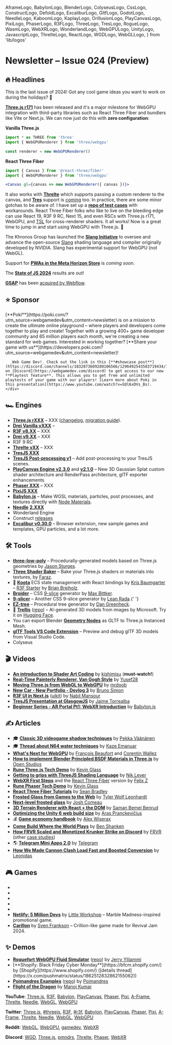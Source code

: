   AframeLogo,
  BabylonLogo,
  BlenderLogo,
  ColyseusLogo,
  CssLogo,
  ConstructLogo,
  DefoldLogo,
  ExcaliburLogo,
  GltfLogo,
  GodotLogo,
  NeedleLogo,
  KaboomLogo,
  KaplayLogo,
  OrillusionLogo,
  PlayCanvasLogo,
  PixiLogo,
  PhaserLogo,
  R3FLogo,
  ThreeLogo,
  TresLogo,
  RogueLogo,
  WasmLogo,
  WebXRLogo,
  WonderlandLogo,
  WebGPULogo,
  UnityLogo,
  JavascriptLogo,
  ThrelteLogo,
  ReactLogo,
  WGDLogo,
  WebGLLogo,
} from 'lib/logos'

# Newsletter – Issue 024 (Preview)

<SubTitleDate value="2024-12-XX" />

<NoBulletListStyles />
<NewsletterStyles />

## 🔥 Headlines

This is the last issue of 2024! Got any cool game ideas you want to work on during the holidays? 👀

<WebGPULogo /> <ThreeLogo /> [**Three.js
r171**](https://github.com/mrdoob/three.js/releases/tag/r171) has been released and it's a major
milestone for WebGPU integration with third-party libraries such as React Three Fiber and bundlers
like Vite or Next.js. We can now just do this with **zero configuration**:

<ThreeLogo /> **Vanilla Three.js**

```jsx
import * as THREE from 'three'
import { WebGPURenderer } from 'three/webgpu'

const renderer = new WebGPURenderer()
```

<R3FLogo /> **React Three Fiber**

```jsx
import { Canvas } from '@react-three/fiber'
import { WebGPURenderer } from 'three/webgpu'

<Canvas gl={canvas => new WebGPURenderer({ canvas })}>
```

It also works with <ThrelteLogo /> [**Threlte**](https://threlte.xyz/) which supports passing a custom renderer to the canvas, and <TresLogo /> [**Tres**](https://tresjs.org/) support is [coming](https://github.com/Tresjs/tres/issues/883) too. In practice, there are some minor gotchas to be aware of. I have set up a [**repo of test cases**](https://github.com/verekia/three-gpu-ecosystem-tests) with workarounds. React Three Fiber folks who like to live on the bleeding edge can use React 19, R3F 9 RC, Next 15, and even RSCs with Three.js r171, WebGPU, and [TSL](https://github.com/mrdoob/three.js/wiki/Three.js-Shading-Language) for cross-renderer shaders. It all works! Now is a great time to jump in and start using WebGPU with Three.js. 🚀

<WebGPULogo /> The Khronos Group has launched the [**Slang
Initiative**](https://www.khronos.org/news/press/khronos-group-launches-slang-initiative-hosting-open-source-compiler-contributed-by-nvidia)
to oversee and advance the open-source [Slang](https://shader-slang.com/) shading language and
compiler originally developed by NVIDIA. Slang has experimental support for WebGPU (not WebGL).

<WebXRLogo /> Support for [**PWAs in the Meta Horizon
Store**](https://developers.meta.com/horizon/documentation/web/pwa-overview) is _coming soon_.

<JavascriptLogo /> The [**State of JS 2024**](https://2024.stateofjs.com/) results are out!

[**GSAP**](https://gsap.com/) has been [acquired by Webflow](https://gsap.com/blog/webflow-GSAP/).

## ⭐️ Sponsor

<div className="flex flex-col gap-5 mt-5">
  <div className="flex flex-col gap-5 lg:flex-row items-center">
    <div className="mx-auto w-full max-w-[140px] h-full max-h-[140px] flex items-center justify-center">
      <a
        href="https://poki.com/?utm_source=webgamedev&utm_content=newsletter"
        target="_blank"
        rel="noopener"
      >
        <PokiLogo className="w-full max-w-130" />
      </a>
    </div>
    <div>
      [**Poki**](https://poki.com/?utm_source=webgamedev&utm_content=newsletter) is on a mission to
      create the ultimate online playground – where players and developers come together to play and
      create! Together with a growing 400+ game developer community and 65 million players each
      month, we're creating a new standard for web games. Interested in working together? [**Share
      your game with
      us**](https://developers.poki.com?utm_source=webgamedev&utm_content=newsletter)!

      _Web Game Dev!_ Check out the link in this [**#showcase post**](https://discord.com/channels/1032873609280106566/1296492543583719434/1296492543583719434) on [Discord](https://webgamedev.com/discord) to get access to our new **Playtest feature**. This allows you to get free and unlimited playtests of your game with our players! [Learn more about Poki in this presentation](https://www.youtube.com/watch?v=SQl6xDVs_Bs).
    </div>

  </div>
</div>

## 🏎 Engines

- <ThreeLogo /> [**Three.js rXXX**](https://github.com/mrdoob/three.js/releases) – XXX
  ([changelog](https://github.com/mrdoob/three.js/releases), [migration
  guide](https://github.com/mrdoob/three.js/wiki/Migration-Guide)).
- <ThreeLogo /> [**Drei Vanilla vXXX**](https://github.com/pmndrs/drei-vanilla/releases) –
- <R3FLogo /> [**R3F v8.XX**](https://github.com/pmndrs/react-three-fiber/releases) – XXX
- <R3FLogo /> [**Drei v9.XX**](https://github.com/pmndrs/drei/releases) – XXX
- R3F 9 RC
- <ThrelteLogo /> [**Threlte vXX**](https://x.com/threlte) – XXX
- <TresLogo /> [**TresJS XXX**](https://github.com/Tresjs/tres/releases)
- <TresLogo /> [**TresJS Post-processing v1**](https://tresjs.org/blog/tresjs-post-processing-v1/) –
  Add post-processing to your TresJS scenes.
- <PlayCanvasLogo /> [**PlayCanvas Engine
  v2.3.0**](https://x.com/playcanvas/status/1863977433709379649) and
  [**v2.1.0**](https://x.com/playcanvas/status/1846581898669183386) – New 3D Gaussian Splat custom
  shader architecture and RenderPass architecture, glTF exporter enhancements
- <PhaserLogo /> [**Phaser XXX**](https://github.com/photonstorm/phaser/releases) – XXX
- <PixiLogo /> [**PixiJS XXX**](https://github.com/pixijs/pixijs/releases)
- <BabylonLogo /> [**Babylon.js**](https://github.com/BabylonJS/Babylon.js/releases) – Make WGSL
  materials, particles, post processes, and textures directly with [Node
  Materials](https://x.com/babylonjs/status/1866181022649635126).
- <NeedleLogo /> [**Needle**](https://needle.tools/)
  [**2.XXX**](https://github.com/needle-tools/needle-engine-support/releases)
- <WonderlandLogo /> Wonderland Engine
- <ConstructLogo /> Construct [releases](https://www.construct.net/en/make-games/releases)
- <ExcaliburLogo /> [**Excalibur
  v0.30.0**](https://dev.to/excaliburjs/excalibur-v0300-released-3n7m) – Browser extension, new
  sample games and templates, GPU particles, and a lot more.

## 🛠 Tools

- <ThreeLogo /> [**three-low-poly**](https://github.com/jasonsturges/three-low-poly) –
  Procedurally-generated models based on Three.js geometries by [Jason
  Sturges](https://x.com/jasonsturges).
- <ThreeLogo /> [**Three Shader Baker**](https://github.com/FarazzShaikh/three-shader-baker) – Bake
  your Three.js shaders or materials into textures, by [Faraz](https://x.com/CantBeFaraz).
- 👾 [**Koota**](https://github.com/pmndrs/koota) ECS state management with React bindings by [Kris Baumgarter](https://github.com/krispya) – <R3FLogo />[R3F Starter](https://github.com/Ctrlmonster/r3f-koota-starter) by [Brian Breiholz](https://bsky.app/profile/brianbreiholz.bsky.social).
- <CssLogo /> [**Broider**](https://maxbittker.github.io/broider/) – CSS
  [9-slice](https://en.wikipedia.org/wiki/9-slice_scaling) generator by [Max
  Bittker](https://x.com/MaxBittker).
- <CssLogo /> [**9-slicer**](https://leanrada.com/9-slicer/) – Another CSS 9-slice generator by
  [Lean Rada](https://leanrada.com/).{' '}
- <ThreeLogo /> [**EZ-tree**](https://github.com/dgreenheck/ez-tree) – Procedural tree generator by
  [Dan Greenheck](https://bsky.app/profile/dangreenheck.bsky.social).
- 🤖 [**Trellis**](https://trellis3d.github.io/) ([repo](https://github.com/Microsoft/TRELLIS)) – AI-generated 3D models from images by Microsoft. Try it on [Hugging Face](https://huggingface.co/spaces/JeffreyXiang/TRELLIS).
- <BlenderLogo /> You can export Blender [**Geometry
  Nodes**](https://x.com/onirenaud/status/1850778187539833202) as GLTF to Three.js Instanced Mesh.
- <GltfLogo /> [**glTF Tools VS Code
  Extension**](https://marketplace.visualstudio.com/items?itemName=cesium.gltf-vscode) – Preview and
  debug glTF 3D models from Visual Studio Code.
- <ColyseusLogo /> Colyseus

## 🎬 Videos

- <WebGLLogo /> [**An introduction to Shader Art
  Coding**](https://www.youtube.com/watch?v=f4s1h2YETNY) by [kishimisu](https://x.com/kishimisu)
  (**must-watch!**)
- <WebGLLogo /> [**Real-Time Painterly Renderer, Van Gogh
  Style**](https://www.youtube.com/watch?v=e06OM1XonA8) by
  [Yusef28](https://www.youtube.com/channel/UCx3r0hvtjvbTNCCmZZia_0g)
- <ThreeLogo /> [**Moving Three.js from WebGL to
  WebGPU**](https://www.youtube.com/watch?v=6k5ZK3SV3ko) by [mrdoob](https://x.com/mrdoob)
- <ThreeLogo /> [**New Car - New Portfolio - Devlog
  3**](https://www.youtube.com/watch?v=5i_-p4ET2JE) by [Bruno
  Simon](https://bsky.app/profile/bruno-simon.bsky.social)
- <R3FLogo /> [**R3F UI in Next.js**](https://www.youtube.com/watch?v=3nsvwb0XNUk)
  ([uikit](https://pmndrs.github.io/uikit/docs/getting-started/introduction)) by [Nabil
  Mansour](https://x.com/nabilnymansour)
- <TresLogo /> [**TresJS Presentation at
  GlasgowJS**](https://www.youtube.com/live/jA9SOk0ovRk?feature=shared&t=298) by [Jaime
  Torrealba](https://bsky.app/profile/jaimebboyjt.bsky.social)
- <BabylonLogo /> [**Beginner Series - AR Portal Pt1: WebXR
  Introduction**](https://www.youtube.com/watch?v=wmZxBMHWQAs) by
  [Babylon.js](https://x.com/babylonjs)

## ✍️ Articles

- 🎓 [**Classic 3D videogame shadow techniques**](https://30fps.net/pages/videogame-shadows/) by [Pekka Väänänen](https://bsky.app/profile/pekkavaa.bsky.social)
- 🎓 [**Thread about N64 water techniques**](https://x.com/KazeEmanuar/status/1854186858202206658) by [Kaze Emanuar](https://x.com/KazeEmanuar)
- <WebGPULogo /> [**What's Next for WebGPU**](https://developer.chrome.com/blog/next-for-webgpu) by
  [François Beaufort](https://x.com/quicksave2k) and [Corentin Wallez](https://x.com/DaKangz)
- <ThreeLogo /> [**How to implement Blender Principled BSDF Materials in
  Three.js**](https://openstudios.xyz/blog/2024/09/how-to-implement-blender-principled-bsdf-materials-in-three-js-webgl.html)
  by [Open Studios](https://openstudios.xyz/)
- <ThreeLogo /> [**Rune Three.js Tech Demo**](https://developers.rune.ai/blog/Three.js) by [Kevin
  Glass](https://x.com/cokeandcode)
- <ThreeLogo /> [**Getting to grips with ThreeJS Shading
  Language**](https://niklever.com/getting-to-grips-with-threejs-shading-language-tsl/) by [Nik
  Lever](https://bsky.app/profile/niklever.bsky.social)
- <ThreeLogo /> <WebXRLogo /> [**WebXR First
  Steps**](https://github.com/meta-quest/webxr-first-steps) and the <R3FLogo />
  [React Three Fiber](https://github.com/meta-quest/webxr-first-steps-react) version by [Felix Z](https://x.com/felix_trz)
- <PhaserLogo /> [**Rune Phaser Tech Demo**](https://developers.rune.ai/blog/phaser) by [Kevin
  Glass](https://x.com/cokeandcode)
- <R3FLogo /> [**React Three Fiber Tutorials**](https://sbcode.net/react-three-fiber/) by [Sean
  Bradley](https://sbcode.net/)
- <CssLogo /> [**Frosted Glass from Games to the Web**](https://www.tyleo.com/html-glass.html) by
  [Tyler Wolf Leonhardt](https://www.tyleo.com)
- <CssLogo /> [**Next-level frosted glass**](https://www.joshwcomeau.com/css/backdrop-filter/) by
  [Josh Comeau](https://www.joshwcomeau.com/)
- <CssLogo /> [**3D Terrain Renderer with React + the
  DOM**](https://trashmoon.com/blog/2024/terrain-renderer-with-react-and-dom/) by [Saman Bemel
  Benrud](https://bsky.app/profile/samanbb.bsky.social)
- <UnityLogo /> [**Optimizing the Unity 6 web build
  size**](https://gist.github.com/aras-p/740c2d4f9977ce92b7de72b1394dd365) by [Aras
  Pranckevičius](https://mastodon.gamedev.place/@aras)
- 💰 [**Game economy handbook**](https://medium.com/@wiserax2037/i-designed-economies-for-150m-games-heres-my-ultimate-handbook-de6212e95759) by [Alex Wiserax](https://www.linkedin.com/in/wiserax/)
- <DiscordIcon className="size-5 inline-flex align-middle relative -top-[2px]" /> [**Come Build Where
  the World Plays**](https://discord.com/blog/build-where-the-world-plays) by [Ben Shanken](https://www.linkedin.com/in/bshanken/)
- <DiscordIcon className="size-5 inline-flex align-middle relative -top-[2px]" /> [**How FRVR Scaled
  and Monetized Krunker Strike on Discord**](https://discord.com/build-case-studies/frvr) by [FRVR](https://frvr.com/)
  (other [case studies](https://discord.com/build-case-studies/))
- 🌎 [**Telegram Mini Apps 2.0**](https://telegram.org/blog/fullscreen-miniapps-and-more/) by [Telegram](https://telegram.org/)
- <PlayCanvasLogo /> <PokiIcon className="size-5 inline-block" /> [**How We Made Cannon Clash Load
  Fast and Boosted
  Conversion**](https://medium.com/poki/how-we-made-cannon-clash-load-fast-and-boosted-conversion-71a96bbbfa0d)
  by [Leonidas](https://x.com/PlayingInCanvas)

## 🎮 Games

- <GameRelease
    title="Under the Red Sky"
    url="https://poki.com/en/g/under-the-red-sky"
    developer="Dedra Games"
    developerUrl="https://dedragames.com/"
    description="3D parkour game with challenges to complete."
    EngineIcon={ConstructLogo}
  />
- <GameRelease
    title="CombiMon"
    url="https://poki.com/en/g/combimon"
    developer="ARF Games"
    developerUrl="https://x.com/arfgames"
    description="Game in which you farm and evolve monsters."
    EngineIcon={ConstructLogo}
  />
- <GameRelease
    title="Jump Only"
    url="https://poki.com/en/g/jump-only"
    developer="Kimo"
    developerUrl="https://bsky.app/profile/kimogames.bsky.social"
    description="Satisfying puzzle game where you only jump left or right."
    EngineIcon={ConstructLogo}
  />
- <GameRelease
    title="Path to Glory"
    url="https://poki.com/en/g/path-to-glory"
    developer="Rémi Vansteelandt"
    developerUrl="https://www.remvst.com/"
    description="Beat 'em up that won JS13K 2023, originally 13KB."
    EngineIcon={JavascriptLogo}
  />
- <GameRelease
    title="Johnny Trigger"
    url="https://poki.com/en/g/johnny-trigger-action-shooter"
    developer="SayGames"
    developerUrl="https://say.games/en"
    description="Time your shots perfectly to complete levels."
    EngineIcon={UnityLogo}
  />
- <ThreeLogo /> [**Netlify: 5 Million Devs**](https://5-million-devs.netlify.com/) by [Little
  Workshop](https://x.com/glecollinet/) – Marble Madness-inspired promotional game.
- <BabylonLogo /> [**Carillon**](https://svenfrankson.itch.io/monkeymind) by [Sven
  Frankson](https://tiaratum.com/) – Crillion-like game made for Revival Jam 2024.

## ✨ Demos

- <WebGPULogo /> [**Roquefort WebGPU Fluid Simulator**](https://bercon.github.io/roquefort/)
  ([repo](https://github.com/Bercon/roquefort)) by [Jerry Ylilammi](https://x.com/jerryylilammi)
- <R3FLogo />
  [**Shopify: Black Friday Cyber Monday**](https://bfcm.shopify.com/) by [Shopify](https://www.shopify.com/)
  ([details thread](https://x.com/pushmatrix/status/1862512832862155062))
- <R3FLogo /> [**Poimandres Examples**](https://pmndrs.github.io/examples/)
  ([repo](https://github.com/pmndrs/examples)) by [Poimandres](https://pmnd.rs/)
- <R3FLogo /> [**Flight of the Dragon**](https://flight-of-the-dragon.vercel.app/) by [Manoj
  Kumar](https://github.com/manoj-mak)

**YouTube**:
[Three.js](https://www.youtube.com/results?search_query=three+js),
[R3F](https://www.youtube.com/results?search_query=react+three+fiber),
[Babylon](https://www.youtube.com/results?search_query=babylon+js),
[PlayCanvas](https://www.youtube.com/results?search_query=playcanvas),
[Phaser](https://www.youtube.com/results?search_query=phaser+js),
[Pixi](https://www.youtube.com/results?search_query=pixi+js),
[A-Frame](https://www.youtube.com/results?search_query=a-frame),
[Threlte](https://www.youtube.com/results?search_query=threlte),
[Needle](https://www.youtube.com/results?search_query=needle+tools),
[WebGL](https://www.youtube.com/results?search_query=webgl),
[WebGPU](https://www.youtube.com/results?search_query=webgpu)

**Twitter**:
[Three.js](https://x.com/threejs),
[#threejs](https://x.com/hashtag/threejs),
[R3F](https://x.com/0xca0a),
[#r3f](https://x.com/hashtag/r3f),
[Babylon](https://x.com/babylonjs),
[PlayCanvas](https://x.com/playcanvas),
[Phaser](https://x.com/phaser_),
[Pixi](https://x.com/PixiJS),
[A-Frame](https://x.com/aframevr),
[Threlte](https://x.com/threlte),
[Needle](https://x.com/NeedleTools),
[WebGL](https://x.com/WebGL),
[WebGPU](https://x.com/WebGPU)

**Reddit**:
[WebGL](https://www.reddit.com/r/webgl/top/?t=month),
[WebGPU](https://www.reddit.com/r/webgpu/top/?t=month),
[gamedev](https://www.reddit.com/r/gamedev/top/?t=month),
[WebXR](https://www.reddit.com/r/webxr/top/?t=month)

**Discord**:
[WGD](https://discord.com/channels/1032873609280106566/1051338271097094165),
[Three.js](https://discord.com/channels/685241246557667386/1022153550115131473),
[pmndrs](https://discord.com/channels/740090768164651008/1047453248044412968),
[Threlte](https://discord.com/channels/985983540804091964/986223463322771487),
[Phaser](https://discord.com/channels/244245946873937922/1020022549247164466),
[WebXR](https://discord.com/channels/758943204715659264/759559568321282109)

<NewsletterFooter tweetId="WILL_BE_UPDATED_IN_A_MINUTE" />

